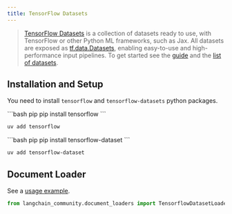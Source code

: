 ```yaml
---
title: TensorFlow Datasets
---
```


>[TensorFlow Datasets](https://www.tensorflow.org/datasets) is a collection of datasets ready to use,
> with TensorFlow or other Python ML frameworks, such as Jax. All datasets are exposed
> as [tf.data.Datasets](https://www.tensorflow.org/api_docs/python/tf/data/Dataset),
> enabling easy-to-use and high-performance input pipelines. To get started see
> the [guide](https://www.tensorflow.org/datasets/overview) and
> the [list of datasets](https://www.tensorflow.org/datasets/catalog/overview#all_datasets).



## Installation and Setup

You need to install `tensorflow` and `tensorflow-datasets` python packages.

<CodeGroup>
```bash pip
pip install tensorflow
```

```bash uv
uv add tensorflow
```
</CodeGroup>

<CodeGroup>
```bash pip
pip install tensorflow-dataset
```

```bash uv
uv add tensorflow-dataset
```
</CodeGroup>


## Document Loader

See a [usage example](/oss/python/integrations/document_loaders/tensorflow_datasets).

```python
from langchain_community.document_loaders import TensorflowDatasetLoader
```
